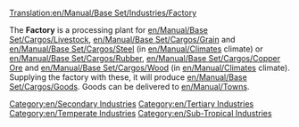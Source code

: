 [[Translation:en/Manual/Base Set/Industries/Factory]]

{{en/Industries|name=Factory
|image=en/Factory.png.png
|caption=Temperate
|image2=en/Tropic Factory.png
|caption2=Sub-Tropical
|climates=[[en/Manual/Climates]], [[en/Manual/Climates]].
|accepts=[[en/Manual/Base Set/Cargos/Livestock]], [[en/Manual/Base Set/Cargos/Grain]], [[en/Manual/Base Set/Cargos/Steel]] (Temperate Only),<br/> [[en/Manual/Base Set/Cargos/Rubber]], [[en/Manual/Base Set/Cargos/Copper Ore]], [[en/Manual/Base Set/Cargos/Wood]] (Sub-Tropical Only).
|produces=[[en/Manual/Base Set/Cargos/Goods]]
|notes=Not present in [[en/Manual/Climates]] or [[en/Manual/Climates]]
}}
The '''Factory''' is a processing plant for [[en/Manual/Base Set/Cargos/Livestock]], [[en/Manual/Base Set/Cargos/Grain]] and [[en/Manual/Base Set/Cargos/Steel]] (in [[en/Manual/Climates]] climate) or [[en/Manual/Base Set/Cargos/Rubber]], [[en/Manual/Base Set/Cargos/Copper Ore]] and [[en/Manual/Base Set/Cargos/Wood]] (in [[en/Manual/Climates]] climate). Supplying the factory with these, it will produce [[en/Manual/Base Set/Cargos/Goods]]. Goods can be delivered to [[en/Manual/Towns]].

{{en/Navbox Industries}}

[[Category:en/Secondary Industries]]
[[Category:en/Tertiary Industries]]
[[Category:en/Temperate Industries]]
[[Category:en/Sub-Tropical Industries]]